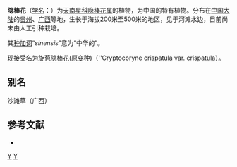 {{Speciesbox
| genus = Cryptocoryne
| species = sinensis
| authority = Merr., 1937
}}

'''隐棒花'''（[[学名|学名]]：{{lang|la|''Cryptocoryne sinensis''}}）为[[天南星科|天南星科]][[隐棒花属|隐棒花属]]的植物，为中国的特有植物。分布在[[中国大陆|中国大陆]]的[[贵州|贵州]]、[[广西|广西]]等地，生长于海拔200米至500米的地区，见于河滩水边，目前尚未由人工引种栽培。

其[[种加词|种加词]]“''sinensis''”意为“中华的”。

现接受名为[[旋苞隐棒花|旋苞隐棒花]](原变种)（''Cryptocoryne crispatula var. crispatula）。

== 别名 ==
沙滩草（广西）

== 参考文献 ==
<div class="references-small">
* {{cite web| url =http://www.bioinfo.cn/db05/KmzwSpecies.php?action=view&id=1379| title =隐棒花| work =《中国高等植物数据库全库》| publisher =中国科学院微生物研究所| author =昆明植物研究所| accessdate =2009-02-22| deadurl =yes| archiveurl =https://web.archive.org/web/20160305044238/http://www.bioinfo.cn/db05/KmzwSpecies.php?action=view&id=1379| archivedate =2016-03-05}}
</div>
{{Taxonbar|from=Q15225461}}

[[Category:隐棒花属|Y]]
[[Category:1937年描述的植物|Y]]